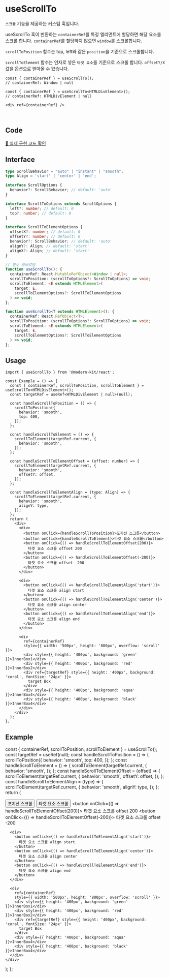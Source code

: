
# useScrollTo

`스크롤` 기능을 제공하는 커스텀 훅입니다.

useScrollTo 훅이 반환하는 `containerRef`를 특정 엘리먼트에 할당하면 해당 요소를 스크롤 합니다.
`containerRef`를 할당하지 않으면 `window`를 스크롤합니다.

`scrollToPosition` 함수는 top, left와 같은 `position`을 기준으로 스크롤합니다.

`scrollToElement` 함수는 인자로 넣은 `타겟 요소`를 기준으로 스크롤 합니다. `offsetY/X` 값을 옵션으로 받아올 수 있습니다.

```tsx
const { containerRef } = useScrollTo();
// containerRef: Window | null
```
```tsx
const { containerRef } = useScrollTo<HTMLDivElement>();
// containerRef: HTMLDivElement | null

<div ref={containerRef} />
```

<br />

## Code
[🔗 실제 구현 코드 확인](https://github.com/modern-agile-team/modern-kit/blob/main/packages/react/src/hooks/useScrollTo/index.ts)

## Interface
```ts title="typescript"
type ScrollBehavior = "auto" | "instant" | "smooth";
type Align = 'start' | 'center' | 'end';

interface ScrollOptions {
  behavior?: ScrollBehavior; // default: 'auto'
}

interface ScrollToOptions extends ScrollOptions {
  left?: number; // default: 0
  top?: number; // default: 0
}

interface ScrollToElementOptions {
  offsetX?: number; // default: 0
  offsetY?: number; // default: 0
  behavior?: ScrollBehavior; // default: 'auto'
  alignY?: Align; // default: 'start'
  alignX?: Align; // default: 'start'
}
```
```ts title="typescript"
// 함수 오버로딩
function useScrollTo(): {
  containerRef: React.MutableRefObject<Window | null>;
  scrollToPosition: (scrollToOptions?: ScrollToOptions) => void;
  scrollToElement: <E extends HTMLElement>(
    target: E,
    scrollToElementOptions?: ScrollToElementOptions
  ) => void;
};

function useScrollTo<T extends HTMLElement>(): {
  containerRef: React.RefObject<T>;
  scrollToPosition: (scrollToOptions?: ScrollToOptions) => void;
  scrollToElement: <E extends HTMLElement>(
    target: E,
    scrollToElementOptions?: ScrollToElementOptions
  ) => void;
};
```

## Usage
```tsx title="typescript"
import { useScrollTo } from '@modern-kit/react';

const Example = () => {
  const { containerRef, scrollToPosition, scrollToElement } = useScrollTo<HTMLDivElement>();
  const targetRef = useRef<HTMLDivElement | null>(null);

  const handleScrollToPosition = () => {
    scrollToPosition({
      behavior: 'smooth',
      top: 400,
    });
  };

  const handleScrollToElement = () => {
    scrollToElement(targetRef.current, {
      behavior: 'smooth',
    });
  };

  const handleScrollToElementOffset = (offset: number) => {
    scrollToElement(targetRef.current, {
      behavior: 'smooth',
      offsetY: offset,
    });
  };

  const handleScrollToElementAlign = (type: Align) => {
    scrollToElement(targetRef.current, {
      behavior: 'smooth',
      alignY: type,
    });
  };
  return (
    <div>
      <div>
        <button onClick={handleScrollToPosition}>포지션 스크롤</button>
        <button onClick={handleScrollToElement}>타겟 요소 스크롤</button>
        <button onClick={() => handleScrollToElementOffset(200)}>
          타겟 요소 스크롤 offset 200
        </button>
        <button onClick={() => handleScrollToElementOffset(-200)}>
          타겟 요소 스크롤 offset -200
        </button>
      </div>

      <div>
        <button onClick={() => handleScrollToElementAlign('start')}>
          타겟 요소 스크롤 align start
        </button>
        <button onClick={() => handleScrollToElementAlign('center')}>
          타겟 요소 스크롤 align center
        </button>
        <button onClick={() => handleScrollToElementAlign('end')}>
          타겟 요소 스크롤 align end
        </button>
      </div>

      <div
        ref={containerRef}
        style={{ width: '500px', height: '800px', overflow: 'scroll' }}>
        <div style={{ height: '400px', background: 'green' }}>InnerBox1</div>
        <div style={{ height: '400px', background: 'red' }}>InnerBox2</div>
        <div ref={targetRef} style={{ height: '400px', background: 'coral', fontSize: '24px' }}>
          target Box
        </div>
        <div style={{ height: '400px', background: 'aqua' }}>InnerBox4</div>
        <div style={{ height: '400px', background: 'black' }}>InnerBox4</div>
      </div>
    </div>
  );
};

```

## Example

  const { containerRef, scrollToPosition, scrollToElement } = useScrollTo();
  const targetRef = useRef(null);
  const handleScrollToPosition = () => {
    scrollToPosition({
      behavior: 'smooth',
      top: 400,
    });
  };
  const handleScrollToElement = () => {
    scrollToElement(targetRef.current, {
      behavior: 'smooth',
    });
  };
  const handleScrollToElementOffset = (offset) => {
    scrollToElement(targetRef.current, {
      behavior: 'smooth',
      offsetY: offset,
    });
  };
  const handleScrollToElementAlign = (type) => {
    scrollToElement(targetRef.current, {
      behavior: 'smooth',
      alignY: type,
    });
  };
  return (
    <div>
      <div>
        <button onClick={handleScrollToPosition}>포지션 스크롤</button>
        <button onClick={handleScrollToElement}>타겟 요소 스크롤</button>
        <button onClick={() => handleScrollToElementOffset(200)}>
          타겟 요소 스크롤 offset 200
        </button>
        <button onClick={() => handleScrollToElementOffset(-200)}>
          타겟 요소 스크롤 offset -200
        </button>
      </div>

      <div>
        <button onClick={() => handleScrollToElementAlign('start')}>
          타겟 요소 스크롤 align start
        </button>
        <button onClick={() => handleScrollToElementAlign('center')}>
          타겟 요소 스크롤 align center
        </button>
        <button onClick={() => handleScrollToElementAlign('end')}>
          타겟 요소 스크롤 align end
        </button>
      </div>

      <div
        ref={containerRef}
        style={{ width: '500px', height: '800px', overflow: 'scroll' }}>
        <div style={{ height: '400px', background: 'green' }}>InnerBox1</div>
        <div style={{ height: '400px', background: 'red' }}>InnerBox2</div>
        <div ref={targetRef} style={{ height: '400px', background: 'coral', fontSize: '24px' }}>
          target Box
        </div>
        <div style={{ height: '400px', background: 'aqua' }}>InnerBox4</div>
        <div style={{ height: '400px', background: 'black' }}>InnerBox4</div>
      </div>
    </div>
  );
};


<Example />
